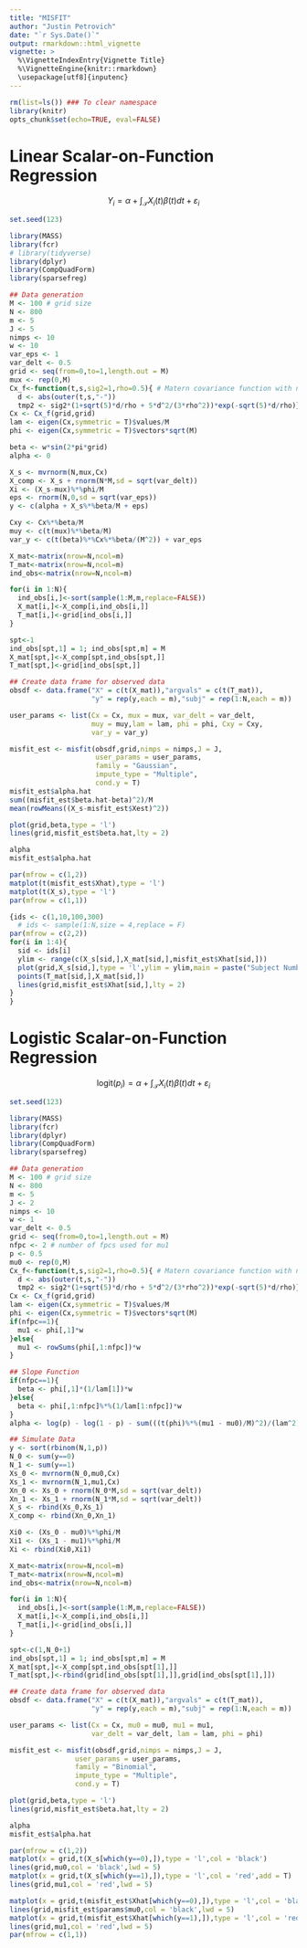 ```yaml
---
title: "MISFIT"
author: "Justin Petrovich"
date: "`r Sys.Date()`"
output: rmarkdown::html_vignette
vignette: >
  %\VignetteIndexEntry{Vignette Title}
  %\VignetteEngine{knitr::rmarkdown}
  \usepackage[utf8]{inputenc}
---
```



```r
rm(list=ls()) ### To clear namespace
library(knitr)
opts_chunk$set(echo=TRUE, eval=FALSE)
```

# Linear Scalar-on-Function Regression
$$
Y_i = \alpha + \int_\mathcal{T}X_i(t)\beta(t)dt + \varepsilon_i
$$

```r
set.seed(123)

library(MASS)
library(fcr)
# library(tidyverse)
library(dplyr)
library(CompQuadForm)
library(sparsefreg)

## Data generation
M <- 100 # grid size
N <- 800
m <- 5
J <- 5
nimps <- 10
w <- 10
var_eps <- 1
var_delt <- 0.5
grid <- seq(from=0,to=1,length.out = M)
mux <- rep(0,M)
Cx_f<-function(t,s,sig2=1,rho=0.5){ # Matern covariance function with nu = 5/2
  d <- abs(outer(t,s,"-"))
  tmp2 <- sig2*(1+sqrt(5)*d/rho + 5*d^2/(3*rho^2))*exp(-sqrt(5)*d/rho)}
Cx <- Cx_f(grid,grid)
lam <- eigen(Cx,symmetric = T)$values/M
phi <- eigen(Cx,symmetric = T)$vectors*sqrt(M)

beta <- w*sin(2*pi*grid)
alpha <- 0

X_s <- mvrnorm(N,mux,Cx)
X_comp <- X_s + rnorm(N*M,sd = sqrt(var_delt))
Xi <- (X_s-mux)%*%phi/M
eps <- rnorm(N,0,sd = sqrt(var_eps))
y <- c(alpha + X_s%*%beta/M + eps)

Cxy <- Cx%*%beta/M
muy <- c(t(mux)%*%beta/M)
var_y <- c(t(beta)%*%Cx%*%beta/(M^2)) + var_eps

X_mat<-matrix(nrow=N,ncol=m)
T_mat<-matrix(nrow=N,ncol=m)
ind_obs<-matrix(nrow=N,ncol=m)

for(i in 1:N){
  ind_obs[i,]<-sort(sample(1:M,m,replace=FALSE))
  X_mat[i,]<-X_comp[i,ind_obs[i,]]
  T_mat[i,]<-grid[ind_obs[i,]]
}

spt<-1
ind_obs[spt,1] = 1; ind_obs[spt,m] = M
X_mat[spt,]<-X_comp[spt,ind_obs[spt,]]
T_mat[spt,]<-grid[ind_obs[spt,]]

## Create data frame for observed data
obsdf <- data.frame("X" = c(t(X_mat)),"argvals" = c(t(T_mat)),
                    "y" = rep(y,each = m),"subj" = rep(1:N,each = m))

user_params <- list(Cx = Cx, mux = mux, var_delt = var_delt,
                    muy = muy,lam = lam, phi = phi, Cxy = Cxy,
                    var_y = var_y)

misfit_est <- misfit(obsdf,grid,nimps = nimps,J = J,
                     user_params = user_params,
                     family = "Gaussian",
                     impute_type = "Multiple",
                     cond.y = T)
misfit_est$alpha.hat
sum((misfit_est$beta.hat-beta)^2)/M
mean(rowMeans((X_s-misfit_est$Xest)^2))

plot(grid,beta,type = 'l')
lines(grid,misfit_est$beta.hat,lty = 2)

alpha
misfit_est$alpha.hat

par(mfrow = c(1,2))
matplot(t(misfit_est$Xhat),type = 'l')
matplot(t(X_s),type = 'l')
par(mfrow = c(1,1))

{ids <- c(1,10,100,300)
  # ids <- sample(1:N,size = 4,replace = F)
par(mfrow = c(2,2))
for(i in 1:4){
  sid <- ids[i]
  ylim <- range(c(X_s[sid,],X_mat[sid,],misfit_est$Xhat[sid,]))
  plot(grid,X_s[sid,],type = 'l',ylim = ylim,main = paste("Subject Number ",sid))
  points(T_mat[sid,],X_mat[sid,])
  lines(grid,misfit_est$Xhat[sid,],lty = 2)
}
}

```


# Logistic Scalar-on-Function Regression
$$
\text{logit}(p_i) = \alpha + \int_\mathcal{T}X_i(t)\beta(t)dt + \varepsilon_i
$$

```r
set.seed(123)

library(MASS)
library(fcr)
library(dplyr)
library(CompQuadForm)
library(sparsefreg)

## Data generation
M <- 100 # grid size
N <- 800
m <- 5
J <- 2
nimps <- 10
w <- 1
var_delt <- 0.5
grid <- seq(from=0,to=1,length.out = M)
nfpc <- 2 # number of fpcs used for mu1
p <- 0.5
mu0 <- rep(0,M)
Cx_f<-function(t,s,sig2=1,rho=0.5){ # Matern covariance function with nu = 5/2
  d <- abs(outer(t,s,"-"))
  tmp2 <- sig2*(1+sqrt(5)*d/rho + 5*d^2/(3*rho^2))*exp(-sqrt(5)*d/rho)}
Cx <- Cx_f(grid,grid)
lam <- eigen(Cx,symmetric = T)$values/M
phi <- eigen(Cx,symmetric = T)$vectors*sqrt(M)
if(nfpc==1){
  mu1 <- phi[,1]*w
}else{
  mu1 <- rowSums(phi[,1:nfpc])*w
}

## Slope Function
if(nfpc==1){
  beta <- phi[,1]*(1/lam[1])*w
}else{
  beta <- phi[,1:nfpc]%*%(1/lam[1:nfpc])*w
}
alpha <- log(p) - log(1 - p) - sum(((t(phi)%*%(mu1 - mu0)/M)^2)/(lam^2))/2

## Simulate Data
y <- sort(rbinom(N,1,p))
N_0 <- sum(y==0)
N_1 <- sum(y==1)
Xs_0 <- mvrnorm(N_0,mu0,Cx)
Xs_1 <- mvrnorm(N_1,mu1,Cx)
Xn_0 <- Xs_0 + rnorm(N_0*M,sd = sqrt(var_delt))
Xn_1 <- Xs_1 + rnorm(N_1*M,sd = sqrt(var_delt))
X_s <- rbind(Xs_0,Xs_1)
X_comp <- rbind(Xn_0,Xn_1)

Xi0 <- (Xs_0 - mu0)%*%phi/M
Xi1 <- (Xs_1 - mu1)%*%phi/M
Xi <- rbind(Xi0,Xi1)

X_mat<-matrix(nrow=N,ncol=m)
T_mat<-matrix(nrow=N,ncol=m)
ind_obs<-matrix(nrow=N,ncol=m)

for(i in 1:N){
  ind_obs[i,]<-sort(sample(1:M,m,replace=FALSE))
  X_mat[i,]<-X_comp[i,ind_obs[i,]]
  T_mat[i,]<-grid[ind_obs[i,]]
}

spt<-c(1,N_0+1)
ind_obs[spt,1] = 1; ind_obs[spt,m] = M
X_mat[spt,]<-X_comp[spt,ind_obs[spt[1],]]
T_mat[spt,]<-rbind(grid[ind_obs[spt[1],]],grid[ind_obs[spt[1],]])

## Create data frame for observed data
obsdf <- data.frame("X" = c(t(X_mat)),"argvals" = c(t(T_mat)),
                    "y" = rep(y,each = m),"subj" = rep(1:N,each = m))

user_params <- list(Cx = Cx, mu0 = mu0, mu1 = mu1,
                    var_delt = var_delt, lam = lam, phi = phi)

misfit_est <- misfit(obsdf,grid,nimps = nimps,J = J,
                user_params = user_params,
                family = "Binomial",
                impute_type = "Multiple",
                cond.y = T)

plot(grid,beta,type = 'l')
lines(grid,misfit_est$beta.hat,lty = 2)

alpha
misfit_est$alpha.hat

par(mfrow = c(1,2))
matplot(x = grid,t(X_s[which(y==0),]),type = 'l',col = 'black')
lines(grid,mu0,col = 'black',lwd = 5)
matplot(x = grid,t(X_s[which(y==1),]),type = 'l',col = 'red',add = T)
lines(grid,mu1,col = 'red',lwd = 5)

matplot(x = grid,t(misfit_est$Xhat[which(y==0),]),type = 'l',col = 'black')
lines(grid,misfit_est$params$mu0,col = 'black',lwd = 5)
matplot(x = grid,t(misfit_est$Xhat[which(y==1),]),type = 'l',col = 'red',add = T)
lines(grid,mu1,col = 'red',lwd = 5)
par(mfrow = c(1,1))

```

